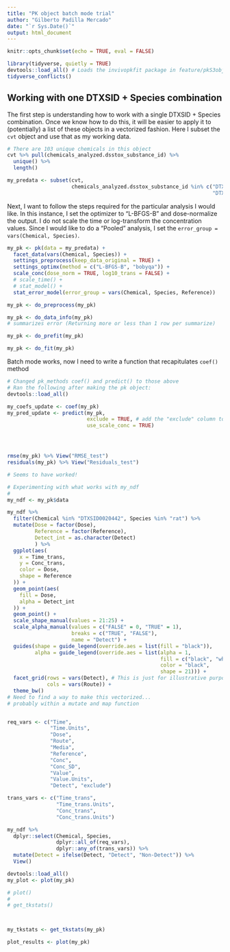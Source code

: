 ```yaml
---
title: "PK object batch mode trial"
author: "Gilberto Padilla Mercado"
date: "`r Sys.Date()`"
output: html_document
---
```


```r
knitr::opts_chunk$set(echo = TRUE, eval = FALSE)

library(tidyverse, quietly = TRUE)
devtools::load_all() # Loads the invivopkfit package in feature/pkS3obj_facet branch
tidyverse_conflicts()
```

## Working with one DTXSID + Species combination

The first step is understanding how to work with a single DTXSID + Species combination.
Once we know how to do this, it will be easier to apply it to (potentially)
a list of these objects in a vectorized fashion.
Here I subset the `cvt` object and use that as my working data.

```r
# There are 103 unique chemicals in this object
cvt %>% pull(chemicals_analyzed.dsstox_substance_id) %>%
  unique() %>%
  length()

my_predata <- subset(cvt,
                     chemicals_analyzed.dsstox_substance_id %in% c("DTXSID0020442",
                                                                   "DTXSID2021731"))
```

Next, I want to follow the steps required for the particular analysis I would like.
In this instance, I set the optimizer to "L-BFGS-B" and dose-normalize the output.
I do not scale the time or log-transform the concentration values.
Since I would like to do a "Pooled" analysis,
I set the `error_group = vars(Chemical, Species)`.

```r
my_pk <- pk(data = my_predata) +
  facet_data(vars(Chemical, Species)) +
  settings_preprocess(keep_data_original = TRUE) +
  settings_optimx(method = c("L-BFGS-B", "bobyqa")) +
  scale_conc(dose_norm = TRUE, log10_trans = FALSE) +
  # scale_time() +
  # stat_model() + 
  stat_error_model(error_group = vars(Chemical, Species, Reference)) 

my_pk <- do_preprocess(my_pk)

my_pk <- do_data_info(my_pk) 
# summarizes error (Returning more or less than 1 row per summarize)

my_pk <- do_prefit(my_pk)

my_pk <- do_fit(my_pk)
```

Batch mode works, now I need to write a function that recapitulates `coef()` method

```r
# Changed pk_methods coef() and predict() to those above
# Ran the following after making the pk object:
devtools::load_all()

my_coefs_update <- coef(my_pk)
my_pred_update <- predict(my_pk,
                          exclude = TRUE, # add the "exclude" column to output
                          use_scale_conc = TRUE)




rmse(my_pk) %>% View("RMSE_test")
residuals(my_pk) %>% View("Residuals_test")

# Seems to have worked!
```


```r
# Experimenting with what works with my_ndf
# 
my_ndf <- my_pk$data

my_ndf %>%
  filter(Chemical %in% "DTXSID0020442", Species %in% "rat") %>%
  mutate(Dose = factor(Dose),
         Reference = factor(Reference),
         Detect_int = as.character(Detect)
         ) %>%
  ggplot(aes(
    x = Time_trans,
    y = Conc_trans,
    color = Dose,
    shape = Reference
  )) +
  geom_point(aes(
    fill = Dose,
    alpha = Detect_int
  )) +
  geom_point() +
  scale_shape_manual(values = 21:25) +
  scale_alpha_manual(values = c("FALSE" = 0, "TRUE" = 1),
                     breaks = c("TRUE", "FALSE"),
                     name = "Detect") +
  guides(shape = guide_legend(override.aes = list(fill = "black")),
         alpha = guide_legend(override.aes = list(alpha = 1,
                                                  fill = c("black", "white"),
                                                  color = "black",
                                                  shape = 21))) +
  facet_grid(rows = vars(Detect), # This is just for illustrative purposes, this would be Routes
             cols = vars(Route)) +
  theme_bw()
# Need to find a way to make this vectorized...
# probably within a mutate and map function


req_vars <- c("Time",
              "Time.Units",
              "Dose",
              "Route",
              "Media",
              "Reference",
              "Conc",
              "Conc_SD",
              "Value",
              "Value.Units",
              "Detect", "exclude")

trans_vars <- c("Time_trans",
                "Time_trans.Units",
                "Conc_trans",
                "Conc_trans.Units")

my_ndf %>%
  dplyr::select(Chemical, Species,
                dplyr::all_of(req_vars),
                dplyr::any_of(trans_vars)) %>%
  mutate(Detect = ifelse(Detect, "Detect", "Non-Detect")) %>%
  View()

devtools::load_all()
my_plot <- plot(my_pk)

```



```r
# plot()
# 
# get_tkstats()



my_tkstats <- get_tkstats(my_pk)

plot_results <- plot(my_pk)


```



